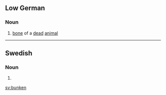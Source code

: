 ==Low German==

===Noun===
{{nds-noun}}

# [[bone]] of a [[dead]] [[animal]]

----

==Swedish==

===Noun===
{{head|sv|noun form}}

# {{sv-noun-form-def|bunke}}

[[sv:bunken]]